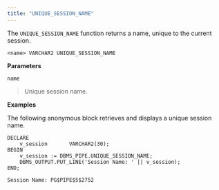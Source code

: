 ```yaml
---
title: "UNIQUE_SESSION_NAME"
---
```




The `UNIQUE_SESSION_NAME` function returns a name, unique to the current session.

``` text
<name> VARCHAR2 UNIQUE_SESSION_NAME
```

**Parameters**

`name`

> Unique session name.

**Examples**

The following anonymous block retrieves and displays a unique session name.

``` text
DECLARE
    v_session       VARCHAR2(30);
BEGIN
    v_session := DBMS_PIPE.UNIQUE_SESSION_NAME;
    DBMS_OUTPUT.PUT_LINE('Session Name: ' || v_session);
END;

Session Name: PG$PIPE$5$2752
```
